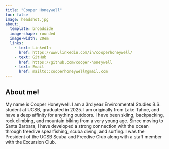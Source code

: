 ```yaml
---
title: "Cooper Honeywell"
toc: false
image: headshot.jpg
about:
  template: broadside
  image-shape: rounded
  image-width: 20em
  links:
    - text: LinkedIn
      href: https://www.linkedin.com/in/cooperhoneywell/
    - text: GitHub
      href: https://github.com/cooper-honeywell
    - text: Email
      href: mailto::cooperhoneywell@gmail.com
---
```


## About me! 

My name is Cooper Honeywell. I am a 3rd year Environmental Studies B.S. student at UCSB, graduated in 2025. I am originally from Lake Tahoe, and have a deep affinity for anything outdoors. I have been skiing, backpacking, rock climbing, and mountain biking from a very young age. Since moving to Santa Barbara, I have developed a strong connection with the ocean through freedive spearfishing, scuba diving, and surfing. I was the President of the UCSB Scuba and Freedive Club along with a staff member with the Excursion Club.
